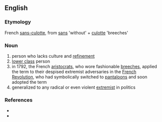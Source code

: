 ==English==
===Etymology===
French [[sans-culotte]], from [[sans]] 'without' + [[culotte]] 'breeches'

===Noun===
{{en-noun}} 
# person who lacks culture and [[refinement]]
# [[lower class]] person
# in 1792, the French [[aristocrat]]s, who wore fashionable [[breeches]], applied the term to their despised extremist adversaries in the [[French Revolution]], who had symbolically switched to [[pantaloons]] and soon adopted the term
# generalized to any radical or even violent [[extremist]] in politics

===References===
* {{Websters}}
* {{NPLarousse}}